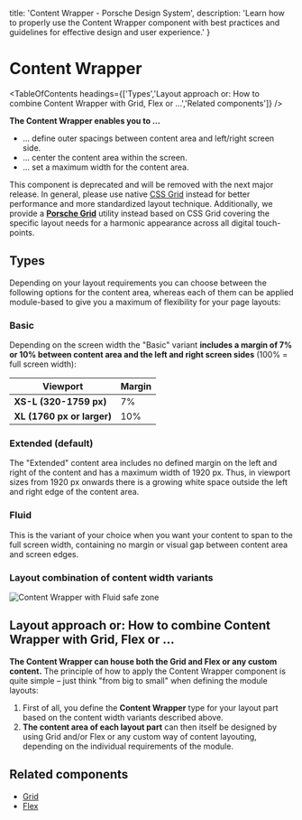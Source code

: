 
  title: 'Content Wrapper - Porsche Design System',
  description: 'Learn how to properly use the Content Wrapper component with best practices and guidelines for effective design and user experience.'
}

# Content Wrapper <ComponentStatus tagName="p-content-wrapper"></ComponentStatus>

<TableOfContents headings={['Types','Layout approach or: How to combine Content Wrapper with Grid, Flex or …','Related components']} />

**The Content Wrapper enables you to …**

- … define outer spacings between content area and left/right screen side.
- … center the content area within the screen.
- … set a maximum width for the content area.

<Notification heading="Deprecation hint" heading-tag="h2" state="error">
  This component is deprecated and will be removed with the next major release.
  In general, please use native <a href="https://css-tricks.com/snippets/css/complete-guide-grid">CSS Grid</a> instead for better performance and more standardized layout technique.
  Additionally, we provide a <a href="/styles/grid/"><b>Porsche Grid</b></a> utility instead based on CSS Grid covering the specific layout needs for a harmonic appearance across all digital touch-points.
</Notification>

## Types

Depending on your layout requirements you can choose between the following options for the content area, whereas each of
them can be applied module-based to give you a maximum of flexibility for your page layouts:

### Basic

Depending on the screen width the "Basic" variant **includes a margin of 7% or 10% between content area and the left and
right screen sides** (100% = full screen width):

| **Viewport**               | **Margin** |
| -------------------------- | ---------- |
| **XS-L (320-1759 px)**     | 7%         |
| **XL (1760 px or larger)** | 10%        |

### Extended (default)

The "Extended" content area includes no defined margin on the left and right of the content and has a maximum width of
1920 px. Thus, in viewport sizes from 1920 px onwards there is a growing white space outside the left and right edge of
the content area.

### Fluid

This is the variant of your choice when you want your content to span to the full screen width, containing no margin or
visual gap between content area and screen edges.

### Layout combination of content width variants

![Content Wrapper with Fluid safe zone](assets/content-wrapper-width-variants.png)

## Layout approach or: How to combine Content Wrapper with Grid, Flex or …

**The Content Wrapper can house both the Grid and Flex or any custom content.** The principle of how to apply the
Content Wrapper component is quite simple – just think "from big to small" when defining the module layouts:

1. First of all, you define the **Content Wrapper** type for your layout part based on the content width variants
described above.
2. **The content area of each layout part** can then itself be designed by using Grid and/or Flex or any custom way of
content layouting, depending on the individual requirements of the module.

## Related components

- [Grid](/components/grid)
- [Flex](/components/flex)
